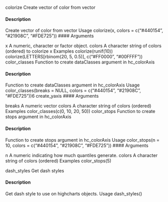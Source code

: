 
colorize
Create vector of color from vector

#### Description 

Create vector of color from vector
Usage
colorize(x, colors = c("#440154", "#21908C", "#FDE725"))
 #### Arguments 

x A numeric, character or factor object.
colors A character string of colors (ordered) to colorize x
Examples
colorize(runif(10))
colorize(LETTERS[rbinom(20, 5, 0.5)], c("#FF0000", "#00FFFF"))
color_classes
Function to create dataClasses argument in hc_colorAxis

#### Description 

Function to create dataClasses argument in hc_colorAxis
Usage
color_classes(breaks = NULL, colors = c("#440154", "#21908C", "#FDE725"))6
create_yaxis
 #### Arguments 

breaks A numeric vector
colors A character string of colors (ordered)
Examples
color_classes(c(0, 10, 20, 50))
color_stops
Function to create stops argument in hc_colorAxis

#### Description 

Function to create stops argument in hc_colorAxis
Usage
color_stops(n = 10, colors = c("#440154", "#21908C", "#FDE725"))
 #### Arguments 

n A numeric indicating how much quantiles generate.
colors A character string of colors (ordered)
Examples
color_stops(5)

dash_styles
Get dash styles

#### Description 

Get dash style to use on highcharts objects.
Usage
dash_styles()



